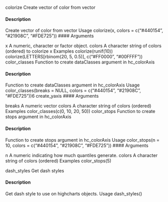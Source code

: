 
colorize
Create vector of color from vector

#### Description 

Create vector of color from vector
Usage
colorize(x, colors = c("#440154", "#21908C", "#FDE725"))
 #### Arguments 

x A numeric, character or factor object.
colors A character string of colors (ordered) to colorize x
Examples
colorize(runif(10))
colorize(LETTERS[rbinom(20, 5, 0.5)], c("#FF0000", "#00FFFF"))
color_classes
Function to create dataClasses argument in hc_colorAxis

#### Description 

Function to create dataClasses argument in hc_colorAxis
Usage
color_classes(breaks = NULL, colors = c("#440154", "#21908C", "#FDE725"))6
create_yaxis
 #### Arguments 

breaks A numeric vector
colors A character string of colors (ordered)
Examples
color_classes(c(0, 10, 20, 50))
color_stops
Function to create stops argument in hc_colorAxis

#### Description 

Function to create stops argument in hc_colorAxis
Usage
color_stops(n = 10, colors = c("#440154", "#21908C", "#FDE725"))
 #### Arguments 

n A numeric indicating how much quantiles generate.
colors A character string of colors (ordered)
Examples
color_stops(5)

dash_styles
Get dash styles

#### Description 

Get dash style to use on highcharts objects.
Usage
dash_styles()



